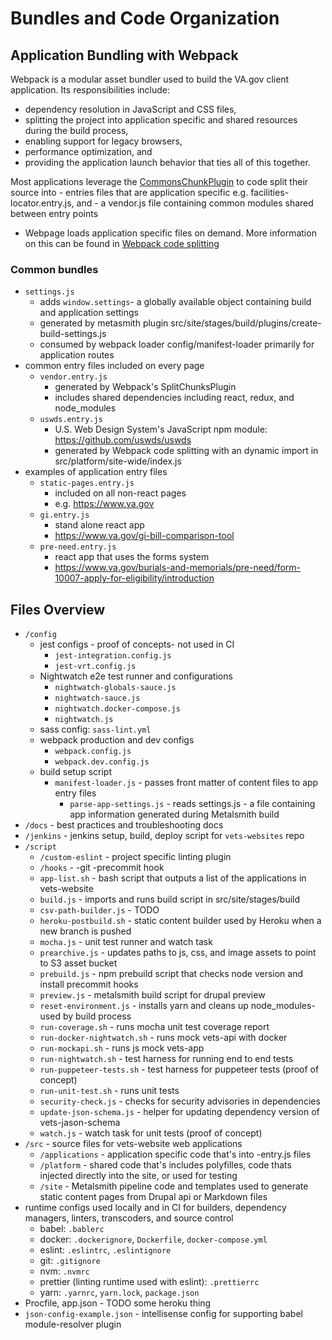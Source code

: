 # Bundles and Code Organization

## Application Bundling with Webpack
Webpack is a modular asset bundler used to build the VA.gov client application. Its responsibilities include:
  - dependency resolution in JavaScript and CSS files,
  - splitting the project into application specific and shared resources during the build process,
  - enabling support for legacy browsers,
  - performance optimization, and
  - providing the application launch behavior that ties all of this together.

Most applications leverage the [CommonsChunkPlugin](https://webpack.js.org/plugins/commons-chunk-plugin/) to code split their source into
	- entries files that are application specific e.g. facilities-locator.entry.js, and
	- a vendor.js file containing common modules shared between entry points
- Webpage loads application specific files on demand. More information on this can be found in [Webpack code splitting](https://webpack.js.org/guides/code-splitting/)


### Common bundles
- `settings.js`
  - adds `window.settings`- a globally available object containing build and application settings
  - generated by metasmith plugin src/site/stages/build/plugins/create-build-settings.js
  - consumed by webpack loader config/manifest-loader primarily for application routes
- common entry files included on every page
  - `vendor.entry.js`
    - generated by Webpack's SplitChunksPlugin
    - includes shared dependencies including react, redux, and node_modules
  - `uswds.entry.js`
    - U.S. Web Design System's JavaScript npm module: https://github.com/uswds/uswds
    - generated by Webpack code splitting with an dynamic import in src/platform/site-wide/index.js
- examples of application entry files
  - `static-pages.entry.js`
    - included on all non-react pages
    - e.g. https://www.va.gov
  - `gi.entry.js`
    - stand alone react app
    - https://www.va.gov/gi-bill-comparison-tool
  - `pre-need.entry.js`
    - react app that uses the forms system
    - https://www.va.gov/burials-and-memorials/pre-need/form-10007-apply-for-eligibility/introduction

## Files Overview

- `/config`
  - jest configs - proof of concepts- not used in CI
    - `jest-integration.config.js`
    - `jest-vrt.config.js`
  - Nightwatch e2e test runner and configurations
    - `nightwatch-globals-sauce.js`
    - `nightwatch-sauce.js`
    - `nightwatch.docker-compose.js`
    - `nightwatch.js`
  - sass config: `sass-lint.yml`
  - webpack production and dev configs
    - `webpack.config.js`
    - `webpack.dev.config.js`
  - build setup script
    - `manifest-loader.js` - passes front matter of content files to app entry files
	  - `parse-app-settings.js` - reads settings.js - a file containing app information generated during Metalsmith build
- `/docs` - best practices and troubleshooting docs
- `/jenkins` - jenkins setup, build, deploy script for `vets-websites` repo
- `/script`
  - `/custom-eslint` - project specific linting plugin
  - `/hooks` - -git -precommit hook
  - `app-list.sh` - bash script that outputs a list of the applications in vets-website
  - `build.js` - imports and runs build script in src/site/stages/build
  - `csv-path-builder.js` - TODO
  - `heroku-postbuild.sh` - static content builder used by Heroku when a new branch is pushed
  - `mocha.js` - unit test runner and watch task
  - `prearchive.js` - updates paths to js, css, and image assets to point to S3 asset bucket
  - `prebuild.js` - npm prebuild script that checks node version and install precommit hooks
  - `preview.js` - metalsmith build script for drupal preview
  - `reset-environment.js` - installs yarn and cleans up node_modules- used by build process
  - `run-coverage.sh` - runs mocha unit test coverage report
  - `run-docker-nightwatch.sh` - runs mock vets-api with docker
  - `run-mockapi.sh` - runs js mock vets-app
  - `run-nightwatch.sh` - test harness for running end to end tests
  - `run-puppeteer-tests.sh` - test harness for puppeteer tests (proof of concept)
  - `run-unit-test.sh` - runs unit tests
  - `security-check.js` - checks for security advisories in dependencies
  - `update-json-schema.js` - helper for updating dependency version of vets-jason-schema
  - `watch.js` - watch task for unit tests (proof of concept)
- `/src` - source files for vets-website web applications
  - `/applications` - application specific code that's into -entry.js files
  - `/platform` - shared code that's includes polyfilles, code thats injected directly into the site, or used for testing
  - `/site` - Metalsmith pipeline code and templates used to generate static content pages from Drupal api or Markdown files
- runtime configs used locally and in CI for builders, dependency managers, linters, transcoders, and source control
  - babel: `.bablerc`
  - docker: `.dockerignore`, `Dockerfile`, `docker-compose.yml`
  - eslint: `.eslintrc`, `.eslintignore`
  - git: `.gitignore`
  - nvm: `.nvmrc`
  - prettier (linting runtime used with eslint): `.prettierrc`
  - yarn: `.yarnrc`, `yarn.lock`, `package.json`
- Procfile, app.json - TODO some heroku thing
- `json-config-example.json` - intellisense config for supporting babel module-resolver plugin
